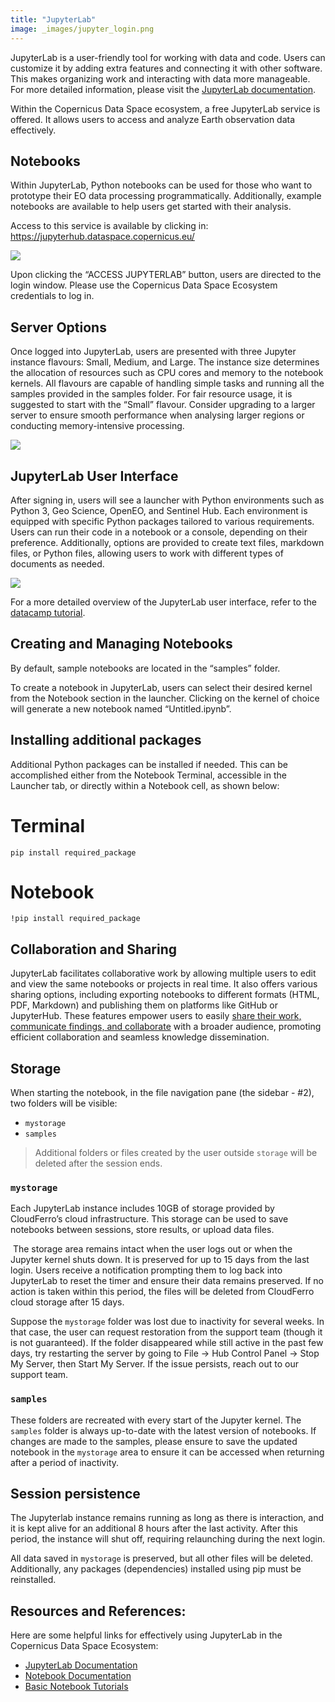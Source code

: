 ```yaml
---
title: "JupyterLab"
image: _images/jupyter_login.png
---
```


JupyterLab is a user-friendly tool for working with data and code. Users can customize it by adding extra features and connecting it with other software. This makes organizing work and interacting with data more manageable. For more detailed information, please visit the [JupyterLab documentation](https://jupyterlab.readthedocs.io/en/stable/){target="_blank"}.

Within the Copernicus Data Space ecosystem, a free JupyterLab service is offered. It allows users to access and analyze Earth observation data effectively. 

## Notebooks

Within JupyterLab, Python notebooks can be used for those who want to prototype their EO data processing programmatically. Additionally, example notebooks are available to help users get started with their analysis. 

Access to this service is available by clicking in: [https://jupyterhub.dataspace.copernicus.eu/](https://jupyterhub.dataspace.copernicus.eu/){target="_blank"}

![](_images/JupyterLab_welcome.png)

Upon clicking the "ACCESS JUPYTERLAB" button, users are directed to the login window. Please use the Copernicus Data Space Ecosystem credentials to log in.


## Server Options

Once logged into JupyterLab, users are presented with three Jupyter instance flavours: Small, Medium, and Large. The instance size determines the allocation of resources such as CPU cores and memory to the notebook kernels.
All flavours are capable of handling simple tasks and running all the samples provided in the samples folder. For fair resource usage, it is suggested to start with the "Small" flavour. Consider upgrading to a larger server to ensure smooth performance when analysing larger regions or conducting memory-intensive processing. 

![](_images/Flavors_captcha.png)

## JupyterLab User Interface

After signing in, users will see a launcher with Python environments such as Python 3, Geo Science, OpenEO, and Sentinel Hub. Each environment is equipped with specific Python packages tailored to various requirements. Users can run their code in a notebook or a console, depending on their preference. Additionally, options are provided to create text files, markdown files, or Python files, allowing users to work with different types of documents as needed.

![](_images/FirstLook_jupyter.png)

For a more detailed overview of the JupyterLab user interface, refer to the [datacamp tutorial](https://www.datacamp.com/tutorial/installing-jupyter-notebook){target="_blank"}.


## Creating and Managing Notebooks

By default, sample notebooks are located in the "samples" folder.

To create a notebook in JupyterLab, users can select their desired kernel from the Notebook section in the launcher. Clicking on the kernel of choice will generate a new notebook named "Untitled.ipynb".

## Installing additional packages

Additional Python packages can be installed if needed. This can be accomplished either from the Notebook Terminal, accessible in the Launcher tab, or directly within a Notebook cell, as shown below:

::: {.panel-tabset}

# Terminal

`pip install required_package`

# Notebook

`!pip install required_package`

:::



<!-- ## Copernicus Data Space Dataset

Each Notebook has a direct access to the EO Data repository. -->


## Collaboration and Sharing

JupyterLab facilitates collaborative work by allowing multiple users to edit and view the same notebooks or projects in real time. It also offers various sharing options, including exporting notebooks to different formats (HTML, PDF, Markdown) and publishing them on platforms like GitHub or JupyterHub. These features empower users to easily [share their work, communicate findings, and collaborate](https://www.go-fair.org/fair-principles/){target="_blank"} with a broader audience, promoting efficient collaboration and seamless knowledge dissemination.


## Storage

When starting the notebook, in the file navigation pane (the sidebar - #2), two folders will be visible:

* `mystorage`
* `samples`

> Additional folders or files created by the user outside `storage` will be deleted after the session ends. 

### `mystorage`

Each JupyterLab instance includes 10GB of storage provided by CloudFerro's cloud infrastructure. This storage can be used to save notebooks between sessions, store results, or upload data files.

 The storage area remains intact when the user logs out or when the Jupyter kernel shuts down. It is preserved for up to 15 days from the last login. Users receive a notification prompting them to log back into JupyterLab to reset the timer and ensure their data remains preserved. If no action is taken within this period, the files will be deleted from CloudFerro cloud storage after 15 days.

::: {.callout-important title="Missing folders?" collapse="true"}

Suppose the `mystorage` folder was lost due to inactivity for several weeks. In that case, the user can request restoration from the support team (though it is not guaranteed). If the folder disappeared while still active in the past few days, try restarting the server by going to File -> Hub Control Panel -> Stop My Server, then Start My Server. If the issue persists, reach out to our support team.

:::

### `samples`

These folders are recreated with every start of the Jupyter kernel.
The `samples` folder is always up-to-date with the latest version of notebooks.
If changes are made to the samples, please ensure to save the updated notebook in the `mystorage` area to ensure it can be accessed when returning after a period of inactivity.

## Session persistence

The Jupyterlab instance remains running as long as there is interaction, and it is kept alive for an additional 8 hours after the last activity. After this period, the instance will shut off, requiring relaunching during the next login.

All data saved in `mystorage` is preserved, but all other files will be deleted. Additionally, any packages (dependencies) installed using pip must be reinstalled.



## Resources and References:

Here are some helpful links for effectively using JupyterLab in the Copernicus Data Space Ecosystem:

* [JupyterLab Documentation](https://jupyterlab.readthedocs.io/en/stable/){target="_blank"}
* [Notebook Documentation](https://jupyter-notebook.readthedocs.io/en/stable/){target="_blank"}
* [Basic Notebook Tutorials](https://jupyter-notebook.readthedocs.io/en/stable/examples/Notebook/Notebook%20Basics.html){target="_blank"}

